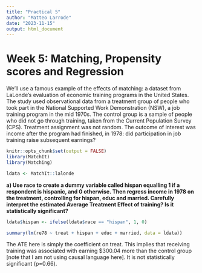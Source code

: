 ```yaml
---
title: "Practical 5"
author: "Matteo Larrode"
date: "2023-11-15"
output: html_document
---
```


# Week 5: Matching, Propensity scores and Regression

We’ll use a famous example of the effects of matching: a dataset from LaLonde’s evaluation of economic training programs in the United States. The study used observational data from a treatment group of people who took part in the National Supported Work Demonstration (NSW), a job training program in the mid 1970s. The control group is a sample of people who did not go through training, taken from the Current Population Survey (CPS). Treatment assignment was not random. The outcome of interest was income after the program had finished, in 1978: did participation in job training raise subsequent earnings?

```r
knitr::opts_chunk$set(output = FALSE)
library(MatchIt)
library(Matching)

ldata <- MatchIt::lalonde
```

**a) Use race to create a dummy variable called hispan equalling 1 if a respondent is hispanic, and 0 otherwise. Then regress income in 1978 on the treatment, controlling for hispan, educ and married. Carefully interpret the estimated Average Treatment Effect of training? Is it statistically significant?**

```r
ldata$hispan <- ifelse(ldata$race == "hispan", 1, 0)

summary(lm(re78 ~ treat + hispan + educ + married, data = ldata))
```
The ATE here is simply the coefficient on treat. This implies that receiving training was associated with earning $300.04 more than the control group [note that I am not using causal language here]. It is not statistically significant (p=0.66).

**b) Now, carry out exact matching to find the effect of treatment on income in 1978, matching on educ, hispan and married. Carefully interpret the ATT, and report its p-value. Does the result differ from part (a)?**

```r
matching.vars1 <- cbind(ldata$hispan,ldata$educ, ldata$married)
m1 <- Match(Y=ldata$re78, Tr=ldata$treat, X=matching.vars1, exact=TRUE)

summary.Match(m1)
```
The ATT of $447.89 implies that amongst the treatment group, training was associated with earning $447.90 more than the control group, and its p-value is 0.54. The result is similar to part (a), but not exactly the same. This is partly because we are now focusing on a smaller number of observations.

**c) Examine balance between treated and untreated units before and after matching, using t- tests for equality of means. How does balance differ before and after matching?**

```r
mbal1  <- MatchBalance(treat ~ hispan + educ + married, match.out=m1, data=ldata)
```
For two of the three variables, there were large and statistically significant imbalances in the original dataset (i.e., before matching). 6% of the treated units are hispanic compared to 14% of the controls, and 19% of treated units are married compared to 51% of control units. Balance was better on education before matching, though. To the extent that being married and being hispanic affect earnings, this could lead to a biased estimate without matching.

In the matched sample, balance is completely perfect across all three variables because we are using exact matching. With only three variables, it is relatively easy to find exact matches in a fairly large sample like this one.

**d) Now repeat parts (b) and (c) with the addition of re74 and re75 to the list of matching variables, using the Mahalanobis distance metric instead of exact matching. How good is balance after matching? Does the estimated ATT change?**

```r
matching.vars2 <- cbind(ldata$hispan,ldata$educ, ldata$married, ldata$re74, ldata$re75)
  
m2 <- Match(Y=ldata$re78, Tr=ldata$treat, X=matching.vars2,Weight=2)
summary.Match(m2)

mbal2  <- MatchBalance(treat ~ hispan + educ + married + re74 + re75, match.out=m2, data=ldata)

```
The estimated ATT is now $697.12 with a p-value of 0.47. Near-perfect balance is achieved after matching, except on re75, where a significant difference of around $238 remains between treated and untreated units. Nonetheless, this is much smaller than the difference in the unmatched sample.

**e) Use race to create another dummy variable called white equalling 1 if a respondent is white, and 0 otherwise. Then estimate propensity scores for all units using a logistic regression of treatment on educ, hispan, white, married, age, nodegree, re74 and re75, adding the estimated scores to the original dataset as a new column**

A propensity score is the estimated probability of treatment. This can be calculated from the regression using the fitted.values() function

```r
ldata$white <- ifelse(ldata$race=="white",1,0)

propscores <- fitted.values(
  glm(treat ~ age + educ + white + hispan + married + nodegree + re74 + re75, family = binomial, data = ldata)
  )

ldata <- cbind(ldata,propscores)
```

**f) Repeat part (b) and (c) one more time, this time using only your estimated propensity scores to match. How good is balance after matching? Does the estimated ATT change?**

```r
m3 <- Match(Y = ldata$re78, Tr = ldata$treat, X = propscores, Weight = 2)
summary.Match(m3)

mbal3 <- MatchBalance(
  treat ~ age + educ + white + hispan + married + nodegree + re74 + re75, match.out = m3, data = ldata
  )
```
The estimated ATT is now $1933.40 with a standard error of 1090.60, making the effect sig- nificant at the 10% significance level. Balance after matching is in general very good, based on the t-test results. There are statistically significant differences for age and married, but in practical terms the differences are quite small (and much smaller than in the unmatched sample).

In general this question demonstrates the importance of selection bias. In the unmatched sample (part a), the training program has a very small effect that is statistically indistin- guishable from zero. This is probably due to people with low potential outcomes selecting into training. As we get closer to comparing “apples with apples” in part (f), we can see that training probably has a substantial positive effect. This is only visible when we compare the treated group to controls who were as similar as possible to the treatment group in every way except for taking the treatment.

**g) An alternative to the matching estimator is to carry out matching, and then run a regression on the matched dataset. Do this using the following steps:**

i)  Estimate the ATT from matching as in part (f), this time with the option ties=FALSE. Your estimate will be similar but not identical to (f)

This makes things less complicated for the sake of this example: 

- without ties=FALSE, the matching estimator includes all ties and weights tied observations. To get a regression estimate that is similar to the matched estimate, we would also have to weight our regression. 

- with ties=FALSE, R instead breaks the ties at random, selecting only one of the tied observations, so our regression does not need to be weighted. 

In general it is more principled to use ties=TRUE since we do not arbitrarily throw away data in that scenario. Note that it is also possible to reduce the number of ties using the distance.tolerance option


```r
m4 <- Match(Y=ldata$re78, Tr=ldata$treat, X=propscores,Weight=2,ties=F)
summary.Match(m4)
```
ii) Create a dataset of only the observations used in matching in (i)

```r
ldata.tr <- ldata[m4$index.treated,]
ldata.con <- ldata[m4$index.control,]

ldata.reg <- rbind(ldata.tr,ldata.con)
```

iii) Run a regression using only your dataset from (ii)

```r
summary(lm(re78 ~ treat, data = ldata.reg))
```
This estimate, without including controls, is identical to the matching estimate in (i). This makes sense because a regression with only a single binary variable is the same as a difference in means.

```r
summary(lm(re78 ~ treat + propscores, data = ldata.reg))
```
With controls, the two estimates will be very similar but not identical. Including controls can be helpful, just like in an experiment, if some imbalances remain after matching.